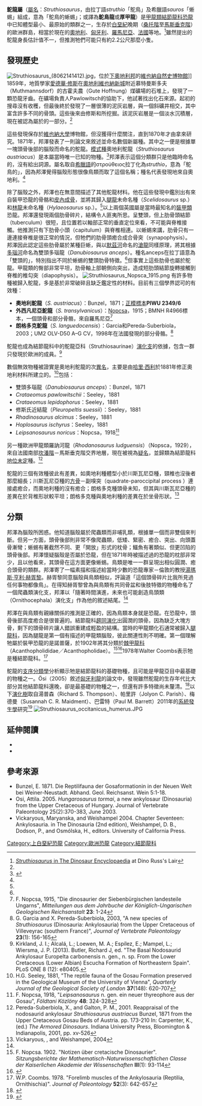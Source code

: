 {{noteTA
|1=zh-hans:格林巴赫组;zh-hant:格林巴赫組;zh-tw:格林巴赫層
}}
{{not|似鴕龍屬}}
{{Automatic Taxobox
| taxon = Struthiosaurus
| fossil_range = [[晚白堊世|晚白堊世]]<br>{{Fossil range|85|66}}
| image = Struthiosaurus austriacus.jpg
| image_caption = 已知部位的骨骼描繪圖
| authority = {{link-en|伊曼紐爾·邦澤|Emanuel Bunzel|Bunzel|Emanuel Bunzel}}, 1871
| type_species = '''奧地利鴕龍<br>''Struthiosaurus austriacus'''''
| type_species_authority = Bunzel, 1871
| subdivision_ranks = [[種|種]]
| subdivision = 
*'''奧地利鴕龍 ''S. austriacus'''''<br><small>Bunzel, 1871</small>
*'''外西凡尼亞鴕龍 <br>''S. transylvanicus'''''<br><small>[[弗朗茨·諾普札·馮·法西歐-錫爾瓦什|Nopcsa]], 1915</small>
*'''朗格多克鴕龍 <br>''S. languedocensis''''' <br><small>Garcia and Pereda-Suberbiola, 2003</small>
| synonyms =
*白垩龙 ''Crataeomus''<br><small>[[哈里·西利|Seeley]], 1881</small>
*多瑙龍 ''Danubiosaurus''<br><small>Bunzel, 1871</small>
*近結龍 ''Pleuropeltis''<br><small>Seeley, 1881</small>
}}

'''鴕龍屬'''（[[屬名|屬名]]：''Struthiosaurus''，由拉丁語''struthio''「鴕鳥」及希臘語''sauros''「蜥蜴」組成，意為「鴕鳥的蜥蜴」；或譯為'''鴕鳥龍'''或'''厚甲龍'''）是[[甲龍類|甲龍類]][[結節龍科|結節龍科]][[恐龍|恐龍]]中已知體型最小、最原始的類群之一，生存於[[白堊紀|白堊紀]]晚期（[[桑托階|桑托階]]至[[馬斯垂克階|馬斯垂克階]]）的歐洲群島，相當於現在的[[奧地利|奧地利]]、[[匈牙利|匈牙利]]、[[羅馬尼亞|羅馬尼亞]]、[[法國|法國]]等地。<ref name=dinoencyc>[https://web.archive.org/web/20071006233752/http://www.dinoruss.com/de_4/5a77ff5.htm ''Struthiosaurus'' in The Dinosaur Encyclopaedia] at Dino Russ's Lair</ref>雖然提出的鴕龍身長估計值不一，但推測牠們可能只有約2.2公尺那麼小隻。

==發現歷史==
[[File:Struthiosaurus_(8062141412).jpg|thumb]]，位於[[下奧地利邦|下奧地利邦]]的[[自然史博物館_(維也納)|維也納自然史博物館]]]]
1859年，地質學家[[愛德華·修斯|愛德華·修斯]]在[[奧地利|奧地利]][[維也納新城|維也納新城]]附近慕特曼斯多夫（Muthmannsdorf）的古霍夫農（Gute Hoffnung）煤礦場的石堆上，發現了一顆恐龍牙齒。在礦場負責人Pawlowitsch的協助下，他試著找出化石來源。起初的搜尋沒有收穫，但最後終於發現了一層很薄的泥灰岩層，與一個斜礦井相交，其中富含許多不同的骨頭。這些後來由修斯和{{link-en|費迪南·史多利奇卡|Ferdinand Stoliczka}}所挖掘。該泥灰岩層是一個淡水沉積層，現在被認為屬於{{link-en|格林巴赫組|Grünbach Formation}}的一部分。<ref name = "bunzel71"/>

這些發現保存於[[維也納大學|維也納大學]]博物館，但沒獲得什麼關注，直到1870年才由{{link-en|伊曼紐爾·邦澤|Emanuel Bunzel}}拿來研究。1871年，邦澤發表了一則論文來敘述並命名數個新屬種。其中之一便是根據單一塊頭骨後部的腦殼而命名的鴕龍。[[模式種|模式種]]奧地利鴕龍（''Struthiosaurus austriacus''）是本屬當時唯一已知的物種。<ref name = "bunzel71">{{cite journal|last=Bunzel|first=E|year=1871|title=Die Reptilfauna der Gosaformation in der Neuen Welt bei Wiener-Neustadt|journal=Abhandlungen der Kaiserlich-Königlichen Geologischen Reichsanstalt|volume=5|pages=1–18|url=http://www.zobodat.at/stable/pdf/AbhGeolBA_5_0001-0018.pdf|access-date=2021-06-16|archive-date=2017-02-08|archive-url=https://web.archive.org/web/20170208033753/http://www.zobodat.at/stable/pdf/AbhGeolBA_5_0001-0018.pdf|dead-url=no}}</ref>邦澤表示這個分類群只是他臨時命名的，沒有給出詞源。屬名取自[[希臘語|希臘語]]的στρούθειος拉丁化為''struthio''，意為「鴕鳥的」，因為邦澤覺得腦殼形態很像鳥類而取了這個名稱；種名代表發現地來自奧地利。<ref name = "bunzel71"/>

除了腦殼之外，邦澤也在無意間描述了其他鴕龍材料。他在這些發現中鑑別出有來自裝甲恐龍的骨骼和[[皮內成骨|皮內成骨]]，並將其歸入[[腿龍|腿龍]]未命名種（''Scelidosaurus'' sp.）和[[林龍|林龍]]未命名種（''Hylaeosaurus'' sp.）。<ref name = "bunzel71"/>以上兩個英國屬是當時最知名的[[裝甲類|裝甲類]]恐龍。邦澤還發現兩個肋骨碎片，結構令人匪夷所思。呈雙頭，但上肋骨頭結節（tuberculum）很短，且位置若以軸部正常的垂直定位來看，不可能與脊椎接觸。他推測只有下肋骨小頭（capitulum）與脊椎相連。以蜥蜴來講，肋骨只有一邊連接脊椎是很正常的情況，但牠們的肋骨頭癒合成合骨突（synapophysis）。邦澤因此認定這些肋骨屬於某種巨蜥，與以[[默茲河|默茲河]]命名的[[滄龍|滄龍]]同樣原理，將其根據[[多瑙河|多瑙河]]命名為雙頭多瑙龍（''Danubiosaurus anceps''）。種名anceps在拉丁語意為「雙頭的」，特別指出不同於蜥蜴的雙頭肋骨特徵。<ref name = "bunzel71"/>但事實上這些肋骨也屬於鴕龍。甲龍類的臀部非常平坦，肋骨軸上部朝側向突出，造成短肋頭結節旋轉接觸到脊椎的椎勾突（diapophysis）。
[[File:Struthiosaurus_Nopsca_1915.png|thumb]]
有許多物種被歸入鴕龍，多是基於非常破碎且缺乏鑑定性的材料。目前有三個學界認可的有效種：
*'''奧地利鴕龍'''（''S. austriacus''）：Bunzel，1871；[[正模標本|正模標本]]'''PIWU 2349/6'''
*'''外西凡尼亞鴕龍'''（''S. transylvanicus''）：[[弗朗茨·諾普札·馮·法西歐-錫爾瓦什|Nopcsa]]，1915；BMNH R4966標本，一個頭骨和部分骨骼，來自羅馬尼亞<ref>F. Nopcsa, 1915, "Die dinosaurier der Siebenbürgischen landesteile Ungarns", ''Mitteilungen aus dem Jahrbuche der Königlich-Ungarischen Geologischen Reichsanstalt'' '''23''': 1-24</ref>
*'''朗格多克鴕龍'''（''S. languedocensis''）：Garcia和Pereda-Suberbiola，2003；UM2 OLV-D50 A–G CV，1998年在法國發現的部分骨骼。<ref>G. Garcia and X. Pereda-Suberbiola, 2003, "A new species of ''Struthiosaurus'' (Dinosauria: Ankylosauria) from the Upper Cretaceous of Villeveyrac (southern France)", ''Journal of Vertebrate Paleontology'' '''23'''(1): 156-165</ref>
鴕龍也成為結節龍科中的鴕龍亞科（Struthiosaurinae）[[演化支|演化支]]的依據，包含一群只發現於歐洲的成員。<ref>Kirkland, J. I.; Alcalá, L.; Loewen, M. A.; Espílez, E.; Mampel, L.; Wiersma, J. P. (2013). Butler, Richard J, ed. "The Basal Nodosaurid Ankylosaur Europelta carbonensis n. gen., n. sp. From the Lower Cretaceous (Lower Albian) Escucha Formation of Northeastern Spain". PLoS ONE 8 (12): e80405.</ref>

數個無效物種被證實是奧地利鴕龍的次[[異名|異名]]，主要是由[[哈里·西利|哈里·西利]]於1881年修正奧地利材料所建立的。<ref>H.G. Seeley, 1881, "The reptile fauna of the Gosau Formation preserved in the Geological Museum of the University of Vienna", ''Quarterly Journal of the Geological Society of London'' '''37'''(148): 620-707</ref>包括：
*雙頭多瑙龍（''Danubiosaurus anceps''）：Bunzel，1871
*''Crataeomus pawlowitschii''：Seeley，1881
*''Crataeomus lepidophorus''：Seeley，1881
*修斯氏近結龍（''Pleuropeltis suessii''）：Seeley，1881
*''Rhadinosaurus alcimus''：Seeley，1881
*''Hoplosaurus ischyrus''：Seeley，1881
*''Leipsanosaurus noricus''：Nopcsa，1918<ref>F. Nopcsa, 1918, "''Leipsanosaurus'' n. gen. ein neuer thyreophore aus der Gosau", ''Földtani Közlöny'' '''48''': 324-328</ref> 
另一種歐洲甲龍類羅訥河龍（''Rhodanosaurus ludguensis''）（Nopsca，1929），來自法國南部[[坎潘階|坎潘階]]－馬斯垂克階交界地層，現在被視為[[疑名|疑名]]，並歸類為結節龍科[[地位未定|地位未定]]種。<ref>Pereda-Suberbiola, X., and Galton, P. M., 2001. Reappraisal of the nodosaurid ankylosaur ''Struthiosaurus austriacus'' Bunzel, 1871 from the Upper Cretaceous Gosau Beds of Austria. pp. 173-210 In: Carpenter, K., (ed.) ''The Armored Dinosaurs''. Indiana University Press, Bloomington & Indianapolis, 2001, pp. xv-526</ref>

鴕龍的三個有效種彼此有差異，如奧地利種體型小於川斯瓦尼亞種，頸椎也沒後者那麼細長；川斯瓦尼亞種的[[方骨|方骨]]－副嗅突（quadrate-paroccipital process ）連接處癒合，而奧地利種的沒有癒合；朗格多克種頭骨未知，但其與川斯瓦尼亞種的差異在於背椎形狀較平坦；朗格多克種與奧地利種的差異在於坐骨形狀。<ref>Vickaryous, {{link-en|泰瑞莎·馬瑞沿斯卡|Teresa Maryańska|Maryanska|Teresa Maryańska}}, and Weishampel, 2004</ref>

==分類==
邦澤為腦殼所困惑。他知道腦殼屬於爬蟲類而非哺乳類，根據單一個而非雙個{{link-en|枕髁|Occipital condyles}}來判斷。但另一方面，頭骨後部則非常不像爬蟲類，低矮、緊密、癒合、突出、向頭蓋骨漸彎；蜥蜴有著截然不同、更「開放」形式的枕骨；鱷魚有著類似、但更凹陷的頭骨後部。邦澤懷疑腦殼是否屬於恐龍，但在1871年時被描述過的恐龍的枕部非常少，且以他看來，其頭骨在這方面更像蜥蜴。鳥類是唯一一群呈現出相似圓潤、癒合頭骨的類群。邦澤寄了一幅素描和描述給當時少數的恐龍專家－倫敦的教授[[湯瑪斯·亨利·赫胥黎|湯瑪斯·亨利·赫胥黎]]。赫胥黎同意腦殼與鳥類相似，評論道「這個頭骨碎片比我所見過任何事物都像鳥」。在得知赫胥黎曾為與鳥類有共同骨盆和後肢特徵的物種命名了一個爬蟲類演化支{{link-en|鳥腿類|Ornithoscelida}}，邦澤以「隨著時間演進，未來也可能創造鳥頭類（Ornithocephala）演化支」作為他的敘述結尾。<ref name = "bunzel71"/>

邦澤在與鳥類有親緣關係的推測是正確的，因為鳥類本身就是恐龍。在恐龍中，頭骨後部高度癒合是很普遍的。結節龍科[[趨同演化|趨同演化]]出圓潤的頭骨。因為缺乏大塊方骨，剩下的頭骨碎片讓人錯誤重建成輕盈的結構。當時的甲龍類化石通常被歸入[[腿龍科|腿龍科]]，因為腿龍是第一個有描述的甲龍類腦殼，彼此關連性則不明確。第一個理解牠屬於裝甲恐龍的是諾普薩，於1902年將其分類於[[結節龍科|棘甲龍科]]（Acanthopholididae／Acanthopholidae）。<ref>F. Nopcsa. 1902. "Notizen über cretacische Dinosaurier". ''Sitzungsberichte der Mathematisch-Naturwissenschaftlichen Classe der Kaiserlichen Akademie der Wissenschaften'' '''III'''(1): 93-114</ref><ref name=nopcsa1928b>{{cite journal|last=Nopcsa|first=B.F.|title=Palaeontological notes on reptiles. V. On the skull of the Upper Cretaceous dinosaur ''Euoplocephalus''|journal=Geologica Hungarica, Series Palaeontologica|year=1928|volume=1|issue=1|pages=1–84}}</ref>1978年Walter Coombs表示牠是種結節龍科。<ref>W.P. Coombs. 1978. "Forelimb muscles of the Ankylosauria (Reptilia, Ornithischia)". ''Journal of Paleontology'' '''52'''(3): 642-657</ref>

鴕龍的[[支序分類學|支序分類學]]分析顯示牠是結節龍科的基礎物種，且可能是甲龍亞目中最基礎的物種之一。Ösi（2005）敘述[[匈牙利龍|匈牙利龍]]的論文中，發現雖然鴕龍的生存年代比大部分其他結節龍科還晚，卻是最基礎的物種之一，但還有許多特徵尚未釐清。<ref name = "osi05">{{cite journal|last=Ösi | first = A. | year = 2005 | title = ''Hungarosaurus tormai'', a new ankylosaur (Dinosauria) from the Upper Cretaceous of Hungary | journal = Journal of Vertebrate Paleontology | volume = 25 | issue = 2 | pages = 370–383 | doi = 10.1671/0272-4634(2005)025[0370:HTANAD]2.0.CO;2}}</ref>以下[[演化樹|演化樹]]取自湯普森（Richard S. Thompson）、帕里許（Jolyon C. Parish）、梅德曼（Susannah C. R. Maidment）、巴雷特（Paul M. Barrett）2011年的[[系統發生學|系統發生學]]研究<ref name=ThompsonEtAl>{{Cite journal |author1=Richard S. Thompson |author2=Jolyon C. Parish |author3=Susannah C. R. Maidment |author4=Paul M. Barrett |year=2011 |title=Phylogeny of the ankylosaurian dinosaurs (Ornithischia: Thyreophora) |journal=Journal of Systematic Palaeontology |volume=10 |issue=2 |pages=301–312 |doi=10.1080/14772019.2011.569091 |s2cid=86002282 }}</ref>
[[File:Struthiosaurus_occitanicus_humerus.JPG|thumb]]
{{clade| style=font-size:75%;line-height:75%
|label1=[[結節龍科|結節龍科]] Nodosauridae
|1={{clade
   |1=[[南極甲龍屬|南極甲龍屬]] ''Antarctopelta''
   |2={{clade
      |1={{clade
         |1=[[邁摩爾甲龍屬|邁摩爾甲龍屬]] ''Mymoorapelta''
         |2={{clade
            |1=[[林龍屬|林龍屬]] ''Hylaeosaurus''
            |2=[[棄械龍屬|棄械龍屬]] ''Anoplosaurus'' }} }}
      |2={{clade
         |1=[[牛頭龍屬|牛頭龍屬]] ''Tatankacephalus''
         |2={{link-en|霍舍姆龍屬|Horshamosaurus}} ''Horshamosaurus''
         |label3=[[多刺甲龍亞科|多刺甲龍亞科]] Polacanthinae
         |3={{clade
            |1=[[怪嘴龍屬|怪嘴龍屬]] ''Gargoyleosaurus''
            |2=[[裝甲龍屬|裝甲龍屬]] ''Hoplitosaurus''
            |3={{clade
               |1=[[加斯頓龍屬|加斯頓龍屬]] ''Gastonia''
               |2={{clade
                  |1=[[重怪龍屬|重怪龍屬]] ''Peloroplites''
                  |2=[[多刺甲龍屬|多刺甲龍屬]] ''Polacanthus'' }} }} }}
         |4={{clade
            |1={{clade
               |1='''鴕龍屬 ''Struthiosaurus'''''
               |2=[[浙江龍屬|浙江龍屬]] ''Zhejiangosaurus'' }}
            |2={{clade
               |1=[[匈牙利龍屬|匈牙利龍屬]] ''Hungarosaurus''
               |2={{clade
                  |1=[[活堡龍屬|活堡龍屬]] ''Animantarx''
                  |2={{clade
                     |1=[[尼奧布拉拉龍屬|尼奧布拉拉龍屬]] ''Niobrarasaurus''
                     |2=[[結節龍屬|結節龍屬]] ''Nodosaurus''
                     |3=[[爪爪龍屬|爪爪龍屬]] ''Pawpawsaurus''
                     |4=[[蜥結龍屬|蜥結龍屬]] ''Sauropelta''
                     |5=[[林木龍屬|林木龍屬]] ''Silvisaurus''
                     |6=[[頂盾龍屬|頂盾龍屬]] ''Stegopelta''
                     |7=[[德克薩斯龍屬|德克薩斯龍屬]] ''Texasetes''
                     |8={{clade
                        |1=[[埃德蒙頓甲龍屬|埃德蒙頓甲龍屬]] ''Edmontonia''
                        |2=[[胄甲龍屬|胄甲龍屬]] ''Panoplosaurus'' }} }} }} }} }} }} }} }} }}

==延伸閱讀==
*{{link-en|甲龍類研究歷史|Timeline of ankylosaur research}}
*''{{link-en|Cairanoolithus}}''

==參考來源==
<div class="references-small">
<references></references>
*Bunzel, E. 1871. Die Reptilifauna der Gosaformationin in der Neuen Welt bei Weiner-Neustadt. Abhand. Geol. Reichsanst. Wein 5:1-18.
*Osi, Attila. 2005. ''Hungarosaurus tormai'', a new ankylosaur (Dinosauria) from the Upper Cretaceous of Hungary. Journal of Vertebrate Paleontology 25(2):370-383, June 2003.
*Vickaryous, Maryanska, and Weishampel 2004. Chapter Seventeen: Ankylosauria. in The Dinosauria (2nd edition), Weishampel, D. B., Dodson, P., and Osmólska, H., editors. University of California Press.
</div>

{{裝甲類|A.|state=expanded}}
{{Taxonbar|from=Q136920}}
{{Portalbar|生物學|恐龍}}

[[Category:上白堊紀恐龍|Category:上白堊紀恐龍]]
[[Category:歐洲恐龍|Category:歐洲恐龍]]
[[Category:結節龍科|Category:結節龍科]]